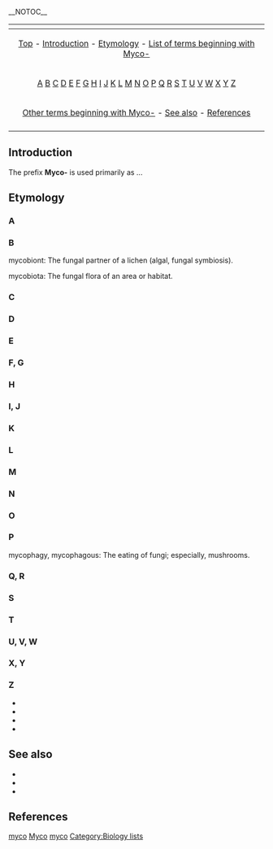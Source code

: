 __NOTOC__

{{Table_Biology_Prefixes_And_Suffixes}}

{| border="0" align="center" class="toccolours"
|-
! {{MediaWiki:Toc}}
|-
| align="center" | [[#top|Top]] - [[#Introduction|Introduction]] - [[#Etymology|Etymology]] - [[#List of terms beginning with Myco-|List of terms beginning with Myco-]]
|-
| align="center" | [[#A|A]] [[#B|B]] [[#C|C]] [[#D|D]] [[#E|E]] [[#F, G|F]] [[#F, G|G]] [[#H|H]] [[#I, J|I]] [[#I, J|J]] [[#K|K]] [[#L|L]] [[#M|M]] [[#N|N]] [[#O|O]] [[#P|P]] [[#Q, R|Q]] [[#Q, R|R]] [[#S|S]] [[#T|T]] [[#U, V, W|U]] [[#U, V, W|V]] [[#U, V, W|W]] [[#X, Y|X]] [[#X, Y|Y]] [[#Z|Z]] 
|- 
| align="center" | [[#Other terms beginning with Myco-|Other terms beginning with Myco-]] - [[#See also|See also]] - [[#References|References]]
|-
|}

==Introduction==
The prefix '''Myco-''' is used primarily as ...


==Etymology==
{{list-dev}}

===A===

===B===

mycobiont:
The fungal partner of a lichen (algal, fungal symbiosis).

mycobiota:
The fungal flora of an area or habitat.

===C===

===D===

===E===

===F, G===

===H===

===I, J=== 

===K===

===L===

===M===

===N===

===O===

===P===

mycophagy, mycophagous:
The eating of fungi; especially, mushrooms.

===Q, R===

===S===

===T===

===U, V, W===

===X, Y===

===Z===


* [[]]
* [[]]
* [[]]
* [[]]

== See also ==
* [[]]
* [[]]
* [[]]

==References==


[[Category:Biology prefixes and suffixes|myco]]
[[Category:Botany|Myco]]
[[Category:Suffixes|myco]]
[[Category:Biology lists]]